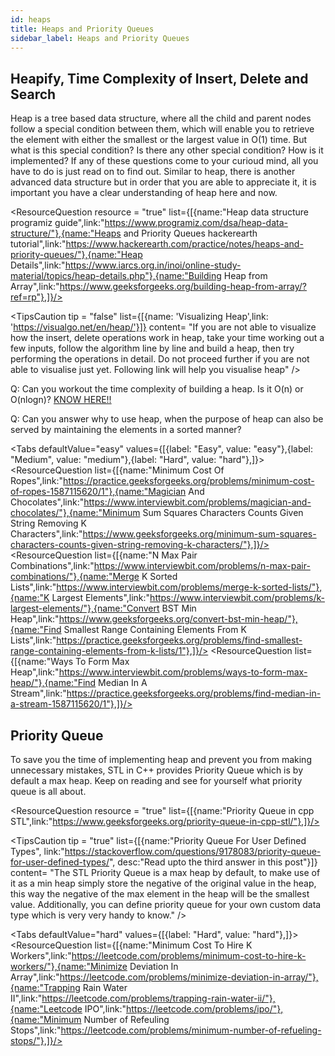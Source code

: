 ```yaml
---
id: heaps
title: Heaps and Priority Queues
sidebar_label: Heaps and Priority Queues
---
```


## Heapify, Time Complexity of Insert, Delete and Search
Heap is a tree based data structure, where all the child and parent nodes follow a special condition between them, which will enable you to retrieve the element with either the smallest or the largest value in O(1) time. But what is this special condition? Is there any other special condition? How is it implemented? If any of these questions come to your curioud mind, all you have to do is just read on to find out. Similar to heap, there is another advanced data structure but in order that you are able to appreciate it, it is important you have a clear understanding of heap here and now.


<ResourceQuestion resource = "true" list={[{name:"Heap data structure programiz guide",link:"https://www.programiz.com/dsa/heap-data-structure/"},{name:"Heaps and Priority Queues hackerearth tutorial",link:"https://www.hackerearth.com/practice/notes/heaps-and-priority-queues/"},{name:"Heap Details",link:"https://www.iarcs.org.in/inoi/online-study-material/topics/heap-details.php"},{name:"Building Heap from Array",link:"https://www.geeksforgeeks.org/building-heap-from-array/?ref=rp"},]}/>

<TipsCaution tip = "false"  list={[{name: 'Visualizing Heap',link: 'https://visualgo.net/en/heap/'}]} content= "If you are not able to visualize how the insert, delete operations work in heap, take your time working out a few inputs, follow the algorithm line by line and build a heap, then try performing the operations in detail. Do not proceed further if you are not able to visualise just yet. Following link will help you visualise heap" />

Q: Can you workout the time complexity of building a heap. Is it O(n) or O(nlogn)? [KNOW HERE!!](https://www.geeksforgeeks.org/time-complexity-of-building-a-heap/)

Q: Can you answer why to use heap, when the purpose of heap can also be served by maintaining the elements in a sorted manner?

<Tabs
	defaultValue="easy"
	values={[{label: "Easy", value: "easy"},{label: "Medium", value: "medium"},{label: "Hard", value: "hard"},]}>
	<TabItem value="easy">
		<ResourceQuestion  list={[{name:"Minimum Cost Of Ropes",link:"https://practice.geeksforgeeks.org/problems/minimum-cost-of-ropes-1587115620/1"},{name:"Magician And Chocolates",link:"https://www.interviewbit.com/problems/magician-and-chocolates/"},{name:"Minimum Sum Squares Characters Counts Given String Removing K Characters",link:"https://www.geeksforgeeks.org/minimum-sum-squares-characters-counts-given-string-removing-k-characters/"},]}/>
	</TabItem>
	<TabItem value="medium">
		<ResourceQuestion  list={[{name:"N Max Pair Combinations",link:"https://www.interviewbit.com/problems/n-max-pair-combinations/"},{name:"Merge K Sorted Lists",link:"https://www.interviewbit.com/problems/merge-k-sorted-lists/"},{name:"K Largest Elements",link:"https://www.interviewbit.com/problems/k-largest-elements/"},{name:"Convert BST Min Heap",link:"https://www.geeksforgeeks.org/convert-bst-min-heap/"},{name:"Find Smallest Range Containing Elements From K Lists",link:"https://practice.geeksforgeeks.org/problems/find-smallest-range-containing-elements-from-k-lists/1"},]}/>
	</TabItem>
	<TabItem value="hard">
		<ResourceQuestion  list={[{name:"Ways To Form Max Heap",link:"https://www.interviewbit.com/problems/ways-to-form-max-heap/"},{name:"Find Median In A Stream",link:"https://practice.geeksforgeeks.org/problems/find-median-in-a-stream-1587115620/1"},]}/>
	</TabItem>
	
</Tabs>


## Priority Queue
To save you the time of implementing heap and prevent you from making unnecessary mistakes, STL in C++ provides Priority Queue which is by default a max heap. Keep on reading and see for yourself what priority queue is all about.

<TipsCaution tip = "false" content= "The following STL utilities for Priority Queue in C++ is a must know : empty(), size(), push(), pop(), top()." />


<ResourceQuestion resource = "true" list={[{name:"Priority Queue in cpp STL",link:"https://www.geeksforgeeks.org/priority-queue-in-cpp-stl/"},]}/>

<TipsCaution tip = "true" list={[{name:"Priority Queue For User Defined Types", link:"https://stackoverflow.com/questions/9178083/priority-queue-for-user-defined-types/", desc:"Read upto the third answer in this post"}]} content= "The STL Priority Queue is a max heap by default, to make use of it as a min heap simply store the negative of the original value in the heap, this way the negative of the max element in the heap will be the smallest value. Additionally, you can define priority queue for your own custom data type which is very very handy to know." />

<Tabs
	defaultValue="hard"
	values={[{label: "Hard", value: "hard"},]}>
	<TabItem value="hard">
		<ResourceQuestion  list={[{name:"Minimum Cost To Hire K Workers",link:"https://leetcode.com/problems/minimum-cost-to-hire-k-workers/"},{name:"Minimize Deviation In Array",link:"https://leetcode.com/problems/minimize-deviation-in-array/"},{name:"Trapping Rain Water II",link:"https://leetcode.com/problems/trapping-rain-water-ii/"},{name:"Leetcode IPO",link:"https://leetcode.com/problems/ipo/"},{name:"Minimum Number of Refeuling  Stops",link:"https://leetcode.com/problems/minimum-number-of-refueling-stops/"},]}/>
	</TabItem>
	
</Tabs>
